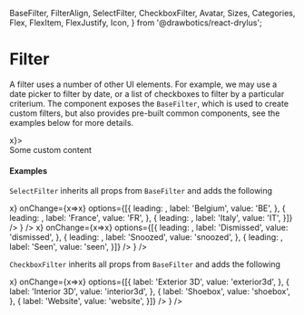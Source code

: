   BaseFilter,
  FilterAlign,
  SelectFilter,
  CheckboxFilter,
  Avatar,
  Sizes,
  Categories,
  Flex,
  FlexItem,
  FlexJustify,
  Icon,
} from '@drawbotics/react-drylus';



# Filter

A filter uses a number of other UI elements. For example, we may use a date picker to filter by date, or a list of checkboxes to filter by a particular criterium. The component exposes the `BaseFilter`, which is used to create custom filters, but also provides pre-built common components, see the examples below for more details.

<Playground component={BaseFilter}>
  <div style={{ height: 200, marginLeft: 100 }}>
    <BaseFilter label="Base filter" onClear={x=>x}>
      <div style={{ height: 70, background: 'red', padding: 20 }}>
        Some custom content
      </div>
    </BaseFilter>
  </div>
</Playground>

#### Examples

`SelectFilter` inherits all props from `BaseFilter` and adds the following

<Playground component={SelectFilter}>
  <div style={{ height: 200 }}>
    <Flex justify={FlexJustify.END} vSpacing={Sizes.SMALL}>
      <FlexItem>
        <ControlledField component={
          <SelectFilter
            label="Country"
            onClear={x=>x}
            onChange={x=>x}
            options={[{
              leading: <Avatar text="Belgium" backgroundColor="#E00D2B" size={Sizes.SMALL} />,
              label: 'Belgium',
              value: 'BE',
            }, {
              leading: <Avatar text="France" backgroundColor="#011082" size={Sizes.SMALL} />,
              label: 'France',
              value: 'FR',
            }, {
              leading: <Avatar text="Italy" backgroundColor="#128435" size={Sizes.SMALL} />,
              label: 'Italy',
              value: 'IT',
            }]} />
        } />
      </FlexItem>
      <FlexItem>
        <ControlledField component={
          <SelectFilter
            label="Notifications"
            onClear={x=>x}
            onChange={x=>x}
            options={[{
              leading: <Icon name="x" category={Categories.DANGER} />,
              label: 'Dismissed',
              value: 'dismissed',
            }, {
              leading: <Icon name="bell" category={Categories.WARNING} />,
              label: 'Snoozed',
              value: 'snoozed',
            }, {
              leading: <Icon name="check" category={Categories.SUCCESS} />,
              label: 'Seen',
              value: 'seen',
            }]} />
        } />
      </FlexItem>
    </Flex>
  </div>
</Playground>


`CheckboxFilter` inherits all props from `BaseFilter` and adds the following

<Playground component={CheckboxFilter}>
  <div style={{ height: 200, marginLeft: 100 }}>
    <ControlledMultiField component={
      <CheckboxFilter
        align={FilterAlign.LEFT}
        label="Products"
        onClear={x=>x}
        onChange={x=>x}
        options={[{
          label: 'Exterior 3D',
          value: 'exterior3d',
        }, {
          label: 'Interior 3D',
          value: 'interior3d',
        }, {
          label: 'Shoebox',
          value: 'shoebox',
        }, {
          label: 'Website',
          value: 'website',
        }]} />
    } />
  </div>
</Playground>
